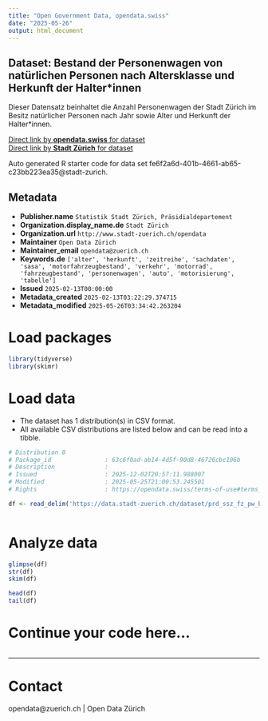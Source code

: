 ```yaml
---
title: "Open Government Data, opendata.swiss"
date: "2025-05-26"
output: html_document
---
```


## Dataset: Bestand der Personenwagen von natürlichen Personen nach Altersklasse und Herkunft der Halter*innen

Dieser Datensatz beinhaltet die Anzahl Personenwagen der Stadt Zürich im Besitz natürlicher Personen nach Jahr sowie Alter und Herkunft der Halter*innen. 


[Direct link by **opendata.swiss** for dataset](https://opendata.swiss/de/dataset/bestand-der-personenwagen-von-naturlichen-personen-nach-altersklasse-und-herkunft-der-halterinn)<br>
[Direct link by **Stadt Zürich** for dataset](https://data.stadt-zuerich.ch/dataset/prd_ssz_fz_pw_bestand_natpers_altersklasse_herkunft_jahr_od2006)

Auto generated R starter code for data set fe6f2a6d-401b-4661-ab65-c23bb223ea35@stadt-zurich.

## Metadata

- **Publisher.name** `Statistik Stadt Zürich, Präsidialdepartement`
- **Organization.display_name.de** `Stadt Zürich`
- **Organization.url** `http://www.stadt-zuerich.ch/opendata`
- **Maintainer** `Open Data Zürich`
- **Maintainer_email** `opendata@zuerich.ch`
- **Keywords.de** `['alter', 'herkunft', 'zeitreihe', 'sachdaten', 'sasa', 'motorfahrzeugbestand', 'verkehr', 'motorrad', 'fahrzeugbestand', 'personenwagen', 'auto', 'motorisierung', 'tabelle']`
- **Issued** `2025-02-13T00:00:00`
- **Metadata_created** `2025-02-13T03:22:29.374715`
- **Metadata_modified** `2025-05-26T03:34:42.263204`


# Load packages

```r

library(tidyverse)
library(skimr)

```

# Load data

-   The dataset has 1 distribution(s) in CSV format.
-   All available CSV distributions are listed below and can be read into a tibble.

```r

# Distribution 0
# Package_id               : 63c6f0ad-ab14-4d5f-90d8-46726cbc106b
# Description              : 
# Issued                   : 2025-12-02T20:57:11.988007
# Modified                 : 2025-05-25T21:00:53.245501
# Rights                   : https://opendata.swiss/terms-of-use#terms_open

df <- read_delim('https://data.stadt-zuerich.ch/dataset/prd_ssz_fz_pw_bestand_natpers_altersklasse_herkunft_jahr_od2006/download/VER200OD2006.csv')



```

# Analyze data

```r

glimpse(df)
str(df)
skim(df)

head(df)
tail(df)

```

# Continue your code here...

```r

```

------------------------------------------------------------------------

# Contact

opendata@zuerich.ch | Open Data Zürich
